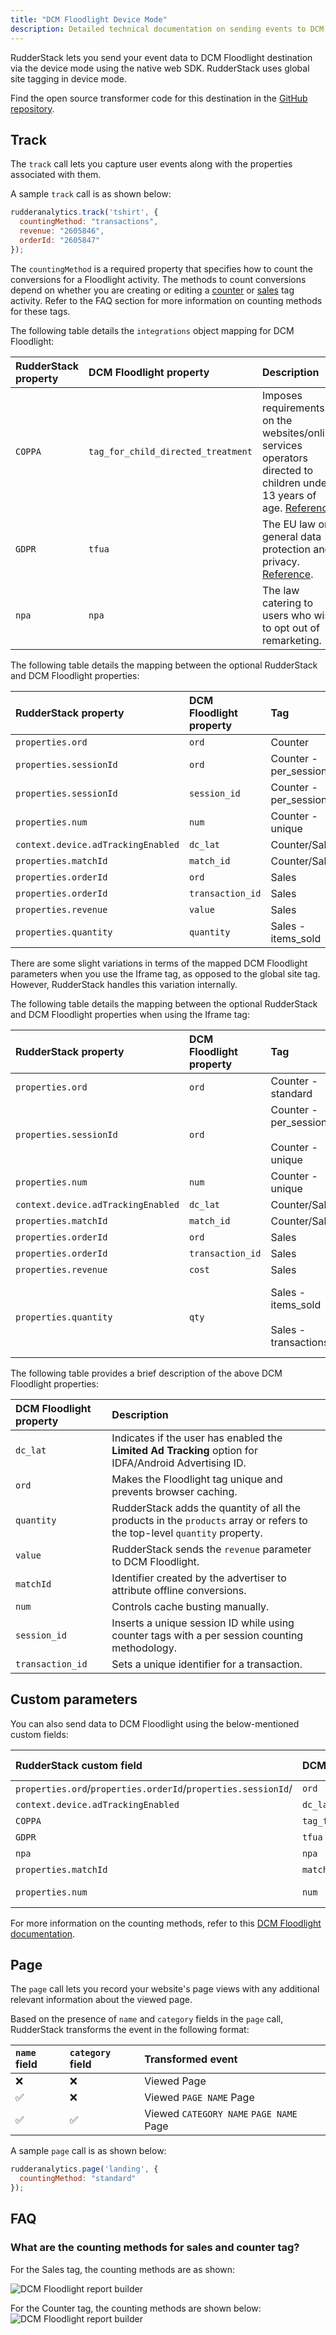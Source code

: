 ```yaml
---
title: "DCM Floodlight Device Mode"
description: Detailed technical documentation on sending events to DCM Floodlight using the RudderStack device mode.
---
```


RudderStack lets you send your event data to DCM Floodlight destination via the <Link to="/destinations/rudderstack-connection-modes/#device-mode">device mode</Link> using the native web SDK. RudderStack uses global site tagging in device mode.

<div class="infoBlock">
Find the open source transformer code for this destination in the <a href="https://github.com/rudderlabs/rudder-sdk-js/tree/production/integrations/DCMFloodlight/">GitHub repository</a>.
</div>

## Track

The <Link to="/event-spec/standard-events/track">`track`</Link> call lets you capture user events along with the properties associated with them.

A sample `track` call is as shown below:

```javascript
rudderanalytics.track('tshirt', {
  countingMethod: "transactions",
  revenue: "2605846",
  orderId: "2605847"
});
```
The `countingMethod` is a required property that specifies how to count the conversions for a Floodlight activity. The methods to count conversions depend on whether you  are creating or editing a [counter](https://support.google.com/campaignmanager/answer/7554821#zippy=%2Cfields-in-event-snippets-for-counter-tags) or [sales](https://support.google.com/campaignmanager/answer/7554821#zippy=%2Cfields-in-event-snippets-for-sales-tags) tag activity. Refer to the <Link to="#faq">FAQ</Link> section for more information on counting methods for these tags.

The following table details the `integrations` object mapping for DCM Floodlight:

| **RudderStack property** | **DCM Floodlight property** | **Description** |
| :--- | :--- | :---|
| `COPPA`| `tag_for_child_directed_treatment`  | Imposes requirements on the websites/online services operators directed to children under 13 years of age. [Reference](https://www.ftc.gov/tips-advice/business-center/privacy-and-security/children%27s-privacy). |
| `GDPR` | `tfua` |  The EU law on general data protection and privacy. [Reference](http://eur-lex.europa.eu/legal-content/EN/TXT/?uri=CELEX%3A32016R0679). |
| `npa` | `npa` | The law catering to users who wish to opt out of remarketing. | 

The following table details the mapping between the optional RudderStack and DCM Floodlight properties:

| RudderStack property | DCM Floodlight property | Tag |
| :--- | :--- |:--- |
| `properties.ord` | `ord` |Counter |
| `properties.sessionId` | `ord` |Counter - per_session |
| `properties.sessionId` | `session_id` | Counter - per_session |
| `properties.num` | `num` | Counter - unique |
| `context.device.adTrackingEnabled` | `dc_lat` | Counter/Sales|
| `properties.matchId` | `match_id` |  Counter/Sales |
| `properties.orderId` | `ord` |  Sales |
| `properties.orderId` | `transaction_id` |  Sales |
| `properties.revenue` | `value` |  Sales |
| `properties.quantity` | `quantity` | Sales - items_sold |

There are some slight variations in terms of the mapped DCM Floodlight parameters when you use the Iframe tag, as opposed to the global site tag. However, RudderStack handles this variation internally.

The following table details the mapping between the optional RudderStack and DCM Floodlight properties when using the Iframe tag:

| RudderStack property | DCM Floodlight property | Tag | Notes |
| :--- | :--- |:--- | :---- |
| `properties.ord` | `ord` | Counter - standard | - |
| `properties.sessionId` | `ord`  | Counter - per_session <br/><br/> Counter - unique  | RudderStack sends `ord=1` for the Counter - unique tag. |
| `properties.num` | `num` | Counter - unique | - |
| `context.device.adTrackingEnabled` | `dc_lat` | Counter/Sales | - |
| `properties.matchId` | `match_id` |  Counter/Sales | - |
| `properties.orderId` | `ord` |  Sales | - |
| `properties.orderId` | `transaction_id` |  Sales | - |
| `properties.revenue` | `cost` |  Sales | - | 
| `properties.quantity` | `qty` | Sales - items_sold <br/><br/> Sales - transactions | RudderStack sends `qty=1` for the Sales - transactions tag. |

The following table provides a brief description of the above DCM Floodlight properties:

| DCM Floodlight property | Description |
| :----| :-----|
| `dc_lat` | Indicates if the user has enabled the **Limited Ad Tracking** option for IDFA/Android Advertising ID. |
| `ord` | Makes the Floodlight tag unique and prevents browser caching. |
| `quantity` | RudderStack adds the quantity of all the products in the `products` array or refers to the top-level `quantity` property.|
| `value` | RudderStack sends the `revenue` parameter to DCM Floodlight. |
| `matchId` | Identifier created by the advertiser to attribute offline conversions.   |
| `num` | Controls cache busting manually. |
| `session_id` | Inserts a unique session ID while using counter tags with a per session counting methodology.  |
| `transaction_id` | Sets a unique identifier for a transaction. |

## Custom parameters

You can also send data to DCM Floodlight using the below-mentioned custom fields:

| RudderStack custom field | DCM Floodlight property | [Counting method](https://support.google.com/campaignmanager/answer/2823400?hl=en)| 
| :--- | :--- |:--- |
| `properties.ord`/`properties.orderId`/`properties.sessionId`/ | `ord` | All| 
| `context.device.adTrackingEnabled` | `dc_lat`| All |
| `COPPA` | `tag_for_child_directed_treatment` | All | 
| `GDPR` | `tfua` | All | 
| `npa` | `npa` | All | 
| `properties.matchId` | `match_id` | All | 
| `properties.num` | `num` | Counter - unique | 

<div class="infoBlock">
For more information on the counting methods, refer to this <a href="https://support.google.com/campaignmanager/answer/2823400?hl=en">DCM Floodlight documentation</a>.
</div>

## Page

The <Link to="/event-spec/standard-events/page">`page`</Link> call lets you record your website's page views with any additional relevant information about the viewed page.

Based on the presence of `name` and `category` fields in the `page` call, RudderStack transforms the event in the following format:

| `name` field | `category` field | Transformed event | 
| :--- | :--- |:--- |
| ❌ | ❌| Viewed Page |
| ✅ |❌ | Viewed `PAGE NAME` Page |
| ✅  | ✅  | Viewed `CATEGORY NAME` `PAGE NAME` Page |

A sample `page` call is as shown below:

```javascript
rudderanalytics.page('landing', {
  countingMethod: "standard"
});
```
## FAQ

### What are the counting methods for sales and counter tag?

For the Sales tag, the counting methods are as shown:

<img src="../../../assets/event-stream-destinations/sales-tag.png" alt="DCM Floodlight report builder"/>

For the Counter tag, the counting methods are shown below:
<img src="../../../assets/event-stream-destinations/counter-tag.png" alt="DCM Floodlight report builder"/>


